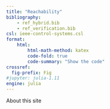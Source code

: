 ```yaml
---
title: "Reachability"
bibliography: 
    - ref_hybrid.bib
    - ref_verification.bib
csl: ieee-control-systems.csl
format:
    html:
        html-math-method: katex
        code-fold: true
        code-summary: "Show the code"
crossref:
  fig-prefix: Fig 
#jupyter: julia-1.11
engine: julia
---
```


About this site